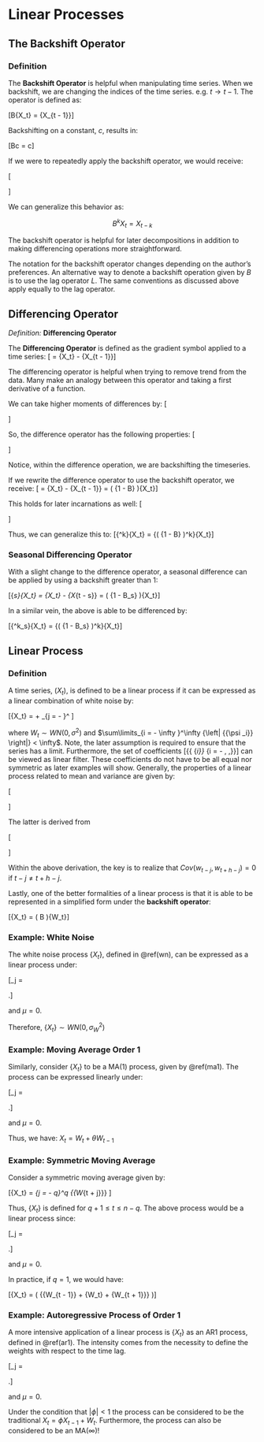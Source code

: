 # Linear Processes

## The Backshift Operator

### Definition

The **Backshift Operator** is helpful when manipulating time series. When we 
backshift, we are changing the indices of the time series.
e.g. $t \rightarrow t-1$. The operator is defined as:

\[B{X_t} = {X_{t - 1}}\]

Backshifting on a constant, $c$, results in:

\[Bc = c\]

If we were to repeatedly apply the backshift operator, we would receive:

\[\begin{aligned}
  {B^2}{X_t} &= B\left( {B{X_t}} \right) \\
   &= B\left( {{X_{t - 1}}} \right) \\
   &= {X_{t - 2}} \\ 
\end{aligned}\]

We can generalize this behavior as:

$${B^k}{X_t} = {X_{t - k}}$$

The backshift operator is helpful for later decompositions in addition to making
differencing operations more straightforward.

The notation for the backshift operator changes depending on the author's 
preferences. An alternative way to denote a backshift operation given by $B$
is to use the lag operator $L$. The same conventions as discussed above apply
equally to the lag operator.

## Differencing Operator

*Definition:* **Differencing Operator**

The **Differencing Operator** is defined as the gradient symbol applied to a time series:
\[\nabla {X_t} = {X_t} - {X_{t - 1}}\]

The differencing operator is helpful when trying to remove trend from the data.
Many make an analogy between this operator and taking a first derivative of
a function.

We can take higher moments of differences by:
\[\begin{aligned}
  {\nabla ^2}{X_t} &= \nabla \left( {\nabla {X_t}} \right) \\
   &= \nabla \left( {{X_t} - {X_{t - 1}}} \right) \\
   &= \left( {{X_t} - {X_{t - 1}}} \right) - \left( {{X_{t - 1}} - {X_{t - 2}}} \right) \\
   &= {X_t} - 2{X_{t - 1}} + {X_{t - 2}} \\ 
\end{aligned} \]

So, the difference operator has the following properties:
\[\begin{aligned}
  {\nabla ^k}{X_t} &= {\nabla ^{k - 1}} \left( {\nabla {X_t}}\right) \\
  {\nabla ^1}{X_t} &= \nabla {X_t} \\ 
\end{aligned} \]

Notice, within the difference operation, we are backshifting the timeseries.

If we rewrite the difference operator to use the backshift operator, we receive:
\[\nabla {X_t} = {X_t} - {X_{t - 1}} = \left( {1 - B} \right){X_t}\]

This holds for later incarnations as well:
\[\begin{aligned}
  {\nabla ^2}{X_t} &= {X_t} - 2{X_{t - 1}} + {X_{t - 2}} \\
   &= \left( {1 - B} \right)\left( {1 - B} \right){X_t} \\
   &= {\left( {1 - B} \right)^2}{X_t} \\ 
\end{aligned} \]

Thus, we can generalize this to:
\[{\nabla ^k}{X_t} = {\left( {1 - B} \right)^k}{X_t}\]

### Seasonal Differencing Operator

With a slight change to the difference operator, a seasonal difference can be
applied by using a backshift greater than 1:

\[{\nabla _s}{X_t} = {X_t} - {X_{t - s}} = \left( {1 - B_s} \right){X_t}\]

In a similar vein, the above is able to be differenced by:

\[{\nabla ^k_s}{X_t} = {\left( {1 - B_s} \right)^k}{X_t}\]

## Linear Process

### Definition

A time series, $(X_t)$, is defined to be a linear process if it can be expressed
as a linear combination of white noise by:

\[{X_t} = \mu + \sum\limits_{j =  - \infty }^\infty  {{\psi _j}{W_{t - j}}} \]

where $W_t \sim WN(0, \sigma^2)$ and $\sum\limits_{i =  - \infty }^\infty  {\left| {{\psi _i}} \right|}  < \infty$.
Note, the later assumption is required to ensure that the series has a limit. 
Furthermore, the set of coefficients \[{\{ {\psi _i}\} _{i =  - \infty , \cdots ,\infty }}\]
can be viewed as linear filter. These coefficients do not have to be all equal
nor symmetric as later examples will show. Generally, the properties of a linear
process related to mean and variance are given by:

\[\begin{aligned}
\mu_{X} &= \mu \\
\gamma_{X}(h) &= \sigma _W^2\sum\limits_{j =  - \infty }^\infty  {{\psi _j}{\psi _{h + j}}}
\end{aligned}\]

The latter is derived from 

\[\begin{aligned}
  \gamma \left( h \right) &= Cov\left( {{x_t},{x_{t + h}}} \right) \\
   &= Cov\left( {\mu  + \sum\limits_{j =  - \infty }^\infty  {{\psi _j}{w_{t - j}}} ,\mu  + \sum\limits_{j =  - \infty }^\infty  {{\psi _j}{w_{t + h - j}}} } \right) \\
   &= Cov\left( {\sum\limits_{j =  - \infty }^\infty  {{\psi _j}{w_{t - j}}} ,\sum\limits_{j =  - \infty }^\infty  {{\psi _j}{w_{t + h - j}}} } \right) \\
   &= \sum\limits_{j =  - \infty }^\infty  {{\psi _j}{\psi _{j + h}}Cov\left( {{w_{t - j}},{w_{t - j}}} \right)}  \\
   &= \sigma _w^2\sum\limits_{j =  - \infty }^\infty  {{\psi _j}{\psi _{j + h}}}  \\ 
\end{aligned} \]

Within the above derivation, the key is to realize that 
$Cov\left( {{w_{t - j}},{w_{t + h - j}}} \right) = 0$ if $t - j \ne t + h - j$.

Lastly, one of the better formalities of a linear process is that it is able 
to be represented in a simplified form under the **backshift operator**:

\[{X_t} = \psi \left( B \right){W_t}\]

### Example: White Noise

The white noise process $\left\{X_t\right\}$, defined in \@ref(wn),
can be expressed as a linear process under:

\[\psi _j = \begin{cases}
      \frac{1}{{2q + 1}} , &\mbox{ if } -q \le j \le q\\
      0 , &\mbox{ if } |j| > q
\end{cases}.\]

and $\mu = 0$.

Therefore, $\left\{X_t\right\} \sim WN(0, \sigma^2_W)$

### Example: Moving Average Order 1

Similarly, consider $\left\{X_t\right\}$ to be a MA(1) process, 
given by \@ref(ma1). The process can be expressed linearly under: 

\[\psi _j = \begin{cases}
      1, &\mbox{ if } j = 0\\
      \theta , &\mbox{ if } j = 1 \\
      0, &\mbox{ if } j \ge 2
\end{cases}.\]

and $\mu = 0$.

Thus, we have: $X_t = W_t + \theta W_{t-1}$

### Example: Symmetric Moving Average

Consider a symmetric moving average given by:

\[{X_t} = \frac{1}{{2q + 1}}\sum\limits_{j =  - q}^q {{W_{t + j}}} \]

Thus, $\left\{X_t\right\}$ is defined for $q + 1 \le t \le n-q$. The above process
would be a linear process since:

\[\psi _j = \begin{cases}
      \frac{1}{{2q + 1}} , &\mbox{ if } -q \le j \le q\\
      0 , &\mbox{ if } |j| > q
\end{cases}.\]

and $\mu = 0$.

In practice, if $q = 1$, we would have:

\[{X_t} = \frac{1}{3}\left( {{W_{t - 1}} + {W_t} + {W_{t + 1}}} \right)\]

### Example: Autoregressive Process of Order 1

A more intensive application of a linear process is $\left\{X_t\right\}$ as an
AR1 process, defined in \@ref(ar1). The intensity comes
from the necessity to define the weights with respect
to the time lag.

\[\psi _j = \begin{cases}
      \phi^j , &\mbox{ if } j \ge 0\\
      0 , &\mbox{ if } j < 0
\end{cases}.\]

and $\mu = 0$.

Under the condition that $\left| \phi \right| < 1$ the
process can be considered to be the traditional $X_t = \phi X_{t-1} + W_t$. Furthermore, the process can also be considered to be an MA($\infty$)!
